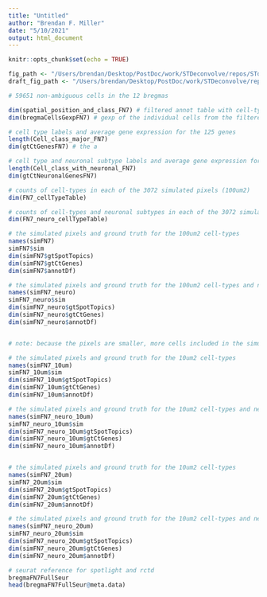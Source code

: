 ```yaml
---
title: "Untitled"
author: "Brendan F. Miller"
date: "5/10/2021"
output: html_document
---
```


```r
knitr::opts_chunk$set(echo = TRUE)
```

```r

fig_path <- "/Users/brendan/Desktop/PostDoc/work/STDeconvolve/repos/STdeconvolve/figures/merfish/"
draft_fig_path <- "/Users/brendan/Desktop/PostDoc/work/STDeconvolve/repos/STdeconvolve/0draft_figures/"

```

```r

# 59651 non-ambiguous cells in the 12 bregmas

dim(spatial_position_and_class_FN7) # filtered annot table with cell-type and neuronal subtype, cell centroids, and bregam
dim(bregmaCellsGexpFN7) # gexp of the individual cells from the filtered annot table for the 125 genes

# cell type labels and average gene expression for the 125 genes
length(Cell_class_major_FN7)
dim(gtCtGenesFN7) # the a

# cell type and neuronal subtype labels and average gene expression for the 125 genes
length(Cell_class_with_neuronal_FN7)
dim(gtCtNeuronalGenesFN7)

# counts of cell-types in each of the 3072 simulated pixels (100um2)
dim(FN7_cellTypeTable)

# counts of cell-types and neuronal subtypes in each of the 3072 simulated pixels (100um2)
dim(FN7_neuro_cellTypeTable)

# the simulated pixels and ground truth for the 100um2 cell-types
names(simFN7)
simFN7$sim
dim(simFN7$gtSpotTopics)
dim(simFN7$gtCtGenes)
dim(simFN7$annotDf)

# the simulated pixels and ground truth for the 100um2 cell-types and neuronal subtypes
names(simFN7_neuro)
simFN7_neuro$sim
dim(simFN7_neuro$gtSpotTopics)
dim(simFN7_neuro$gtCtGenes)
dim(simFN7_neuro$annotDf)


# note: because the pixels are smaller, more cells included in the simulated dataset because less on the edges of the grid.

# the simulated pixels and ground truth for the 10um2 cell-types
names(simFN7_10um)
simFN7_10um$sim
dim(simFN7_10um$gtSpotTopics)
dim(simFN7_10um$gtCtGenes)
dim(simFN7_10um$annotDf)

# the simulated pixels and ground truth for the 10um2 cell-types and neuronal subtypes
names(simFN7_neuro_10um)
simFN7_neuro_10um$sim
dim(simFN7_neuro_10um$gtSpotTopics)
dim(simFN7_neuro_10um$gtCtGenes)
dim(simFN7_neuro_10um$annotDf)


# the simulated pixels and ground truth for the 10um2 cell-types
names(simFN7_20um)
simFN7_20um$sim
dim(simFN7_20um$gtSpotTopics)
dim(simFN7_20um$gtCtGenes)
dim(simFN7_20um$annotDf)

# the simulated pixels and ground truth for the 10um2 cell-types and neuronal subtypes
names(simFN7_neuro_20um)
simFN7_neuro_20um$sim
dim(simFN7_neuro_20um$gtSpotTopics)
dim(simFN7_neuro_20um$gtCtGenes)
dim(simFN7_neuro_20um$annotDf)

# seurat reference for spotlight and rctd
bregmaFN7FullSeur
head(bregmaFN7FullSeur@meta.data)

```

